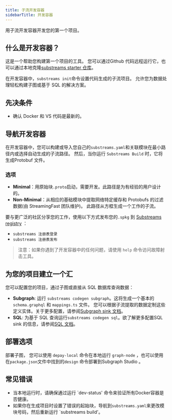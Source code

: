 ```yaml
---
title: 子流开发容器
sidebarTitle: 开发容器
---
```


用子流开发容器开发您的第一个项目。

## 什么是开发容器？

这是一个帮助您构建第一个项目的工具。 您可以通过Github 代码远程运行它，也可以通过本地克隆[substreams starter 仓库](https://github.com/streamingfast/substreams-starter?tab=readme-ov-file)。

在开发容器中，`substreams init`命令设置代码生成的子流项目。 允许您为数据处理轻松构建子图或基于 SQL 的解决方案。

## 先决条件

- 确认 Docker 和 VS 代码是最新的。

## 导航开发容器

在开发容器中，您可以构建或导入您自己的`substreams.yaml`和关联模块在最小路径内或选择自动生成的子流路径。 然后，当你运行 `Substreams Build` 时，它将生成Protobuf 文件。

### 选项

- **Minimal**：用原始块`.proto`启动，需要开发。此路径是为有经验的用户设计的。
- **Non-Minimal**：从相应的基础模块中提取网络特定缓存和 Protobufs 的过滤数据(由 StreamingFast 团队维护)。 此路径从方框生成一个工作的子流。

要与更广泛的社区分享您的工作，使用以下方式发布您的`.spkg` 到 [Substreams registry](https://substreams.dev/) ：

- `substreams 注册表登录`
- `substreams 注册表发布`

> 注意：如果你遇到了开发容器中的任何问题，请使用 `help` 命令访问故障射击工具。

## 为您的项目建立一个汇

您可以配置您的项目，通过子图或直接从 SQL 数据库查询数据：

- **Subgraph**: 运行 `substreams codegen subgraph`。这将生成一个基本的 `schema.graphql` 和 `mappings.ts` 文件。 您可以根据子流提取的数据定制这些定义实体。关于更多配置，请参阅[Subgraph sink 文档](https://docs.substreams.dev/how-to-guides/sinks/subgraph)。
- **SQL**: 为基于 SQL 查询运行`substreams codegen sql`。欲了解更多配置SQL sink 的信息，请参阅[SQL 文档](https://docs.substreams.dev/how-to-guides/sinks/sql-sink)。

## 部署选项

部署子图， 您可以使用 `depay-local` 命令在本地运行 `graph-node` ，也可以使用在`package.json`文件中找到的`design` 命令部署到Subgraph Studio 。

## 常见错误

- 当本地运行时，请确保通过运行 \`dev-status' 命令来验证所有Docker容器是否健康。
- 如果你在生成项目时设置了错误的起始块，导航到`substreams.yaml`来更改模块号码，然后重新运行 \`substreams build'。
